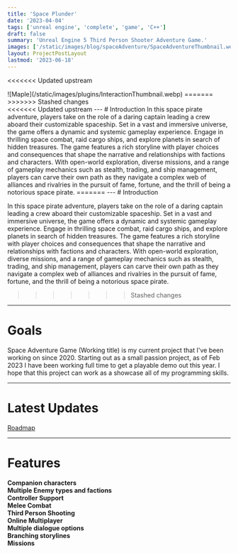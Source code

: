 ```yaml
---
title: 'Space Plunder'
date: '2023-04-04'
tags: ['unreal engine', 'complete', 'game', 'C++']
draft: false
summary: 'Unreal Engine 5 Third Person Shooter Adventure Game.'
images: ['/static/images/blog/spaceAdventure/SpaceAdventureThumbnail.webp']
layout: ProjectPostLayout
lastmod: '2023-06-18'
---
```


<<<<<<< Updated upstream

<div className="flex flex-wrap -mx-2 overflow-hidden xl:-mx-2">
  <div className="my-1 px-2 w-full overflow-hidden xl:my-1 xl:px-2 xl:w-1/2">
    ![Maple](/static/images/plugins/InteractionThumbnail.webp)
=======
<div className="-mx-2 flex flex-wrap overflow-hidden xl:-mx-2">
  <div className="my-1 w-full overflow-hidden px-2 xl:my-1 xl:w-1/2 xl:px-2">
    <VideoPlayer loop autoPlay muted src="/static/vids/july/DestructableDoors.webm" />
>>>>>>> Stashed changes
  </div>
  <div className="my-1 w-full overflow-hidden px-2 xl:my-1 xl:w-1/2 xl:px-2">
    <VideoPlayer loop autoPlay muted src="/static/vids/july/SecurityCameras.webm" />
  </div>
  <div className="my-1 w-full overflow-hidden px-2 xl:my-1 xl:w-1/2 xl:px-2">
    <VideoPlayer loop autoPlay muted src="/static/vids/august/AimAssist2.webm" />
  </div>
  <div className="my-1 w-full overflow-hidden px-2 xl:my-1 xl:w-1/2 xl:px-2">
    <VideoPlayer loop autoPlay muted src="/static/vids/july/PatrolPoints.webm" />
  </div>
</div>
<<<<<<< Updated upstream
---
# Introduction
In this space pirate adventure, players take on the role of a daring captain leading a crew aboard their customizable spaceship. 
Set in a vast and immersive universe, the game offers a dynamic and systemic gameplay experience. 
Engage in thrilling space combat, raid cargo ships, and explore planets in search of hidden treasures. 
The game features a rich storyline with player choices and consequences that shape the narrative and relationships with factions and characters. 
With open-world exploration, diverse missions, and a range of gameplay mechanics such as stealth, trading, and ship management, 
players can carve their own path as they navigate a complex web of alliances and rivalries in the pursuit of fame, fortune, 
and the thrill of being a notorious space pirate.
=======
--- 
# Introduction

In this space pirate adventure, players take on the role of a daring captain leading
a crew aboard their customizable spaceship. Set in a vast and immersive universe, the game offers a dynamic
and systemic gameplay experience. Engage in thrilling space combat, raid cargo ships, and explore planets
in search of hidden treasures. The game features a rich storyline with player choices and consequences
that shape the narrative and relationships with factions and characters. With open-world exploration,
diverse missions, and a range of gameplay mechanics such as stealth, trading, and ship management, players
can carve their own path as they navigate a complex web of alliances and rivalries in the pursuit of
fame, fortune, and the thrill of being a notorious space pirate.

> > > > > > > Stashed changes

---

# Goals

Space Adventure Game (Working title) is my current project that I've been working on since 2020.
Starting out as a small passion project, as of Feb 2023 I have been working full time to get a playable demo out this year.
I hope that this project can work as a showcase all of my programming skills.

---

# Latest Updates

[Roadmap](/blog/space-adventure/roadmap)

---

# Features

**Companion characters**  
**Multiple Enemy types and factions**  
**Controller Support**  
**Melee Combat**  
**Third Person Shooting**  
**Online Multiplayer**  
**Multiple dialogue options**  
**Branching storylines**  
**Missions**
